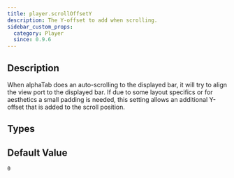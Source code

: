 ```yaml
---
title: player.scrollOffsetY
description: The Y-offset to add when scrolling.
sidebar_custom_props:
  category: Player
  since: 0.9.6
---
```


<SinceBadge since="0.9.6" />


## Description
When alphaTab does an auto-scrolling to the displayed bar, it will try to align the view port to the displayed bar. If due to
some layout specifics or for aesthetics a small padding is needed, this setting allows an additional Y-offset that is added to the
scroll position.

<PropertyDescription showJson={true} />

## Types

<TypeTable>
    <TypeRow name={"number"} />
</TypeTable>

## Default Value

`0`
